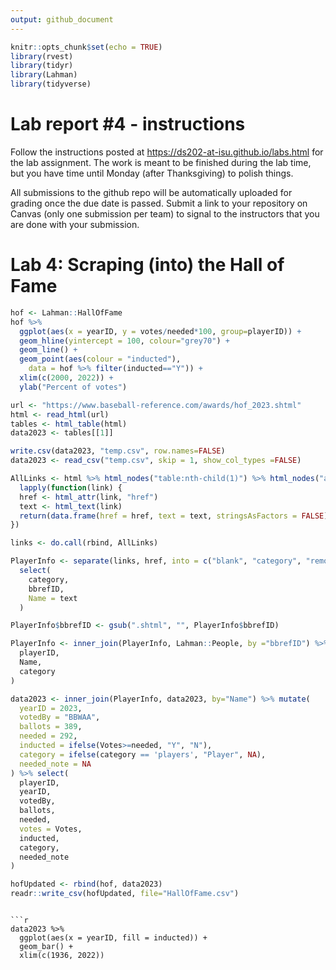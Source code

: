 ```yaml
---
output: github_document
---
```


<!-- README.md is generated from README.Rmd. Please edit the README.Rmd file -->

```r
knitr::opts_chunk$set(echo = TRUE)
library(rvest)
library(tidyr)
library(Lahman)
library(tidyverse)
```

# Lab report #4 - instructions

Follow the instructions posted at <https://ds202-at-isu.github.io/labs.html> for the lab assignment. The work is meant to be finished during the lab time, but you have time until Monday (after Thanksgiving) to polish things.

All submissions to the github repo will be automatically uploaded for grading once the due date is passed. Submit a link to your repository on Canvas (only one submission per team) to signal to the instructors that you are done with your submission.

# Lab 4: Scraping (into) the Hall of Fame


```r
hof <- Lahman::HallOfFame
hof %>% 
  ggplot(aes(x = yearID, y = votes/needed*100, group=playerID)) +
  geom_hline(yintercept = 100, colour="grey70") + 
  geom_line() +
  geom_point(aes(colour = "inducted"), 
    data = hof %>% filter(inducted=="Y")) +
  xlim(c(2000, 2022)) +
  ylab("Percent of votes")
```
```r
url <- "https://www.baseball-reference.com/awards/hof_2023.shtml"
html <- read_html(url)
tables <- html_table(html)
data2023 <- tables[[1]]

write.csv(data2023, "temp.csv", row.names=FALSE)
data2023 <- read_csv("temp.csv", skip = 1, show_col_types =FALSE)

AllLinks <- html %>% html_nodes("table:nth-child(1)") %>% html_nodes("a") %>%
  lapply(function(link) {
  href <- html_attr(link, "href")
  text <- html_text(link)
  return(data.frame(href = href, text = text, stringsAsFactors = FALSE))
})

links <- do.call(rbind, AllLinks)

PlayerInfo <- separate(links, href, into = c("blank", "category", "remove", "bbrefID"), sep = "/") %>%
  select(
    category,
    bbrefID,
    Name = text
  )

PlayerInfo$bbrefID <- gsub(".shtml", "", PlayerInfo$bbrefID)

PlayerInfo <- inner_join(PlayerInfo, Lahman::People, by ="bbrefID") %>% select(
  playerID,
  Name,
  category
)
```
```r


data2023 <- inner_join(PlayerInfo, data2023, by="Name") %>% mutate(
  yearID = 2023, 
  votedBy = "BBWAA", 
  ballots = 389, 
  needed = 292,
  inducted = ifelse(Votes>=needed, "Y", "N"),
  category = ifelse(category == 'players', "Player", NA), 
  needed_note = NA 
) %>% select(
  playerID,
  yearID,
  votedBy,
  ballots,
  needed,
  votes = Votes,
  inducted,
  category,
  needed_note
)
```

```r
hofUpdated <- rbind(hof, data2023)
readr::write_csv(hofUpdated, file="HallOfFame.csv")
```
```

```r
data2023 %>% 
  ggplot(aes(x = yearID, fill = inducted)) +
  geom_bar() +
  xlim(c(1936, 2022))
```


